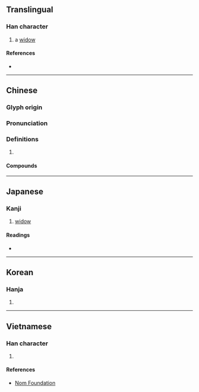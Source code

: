 {{character info/new}}
==Translingual==

===Han character===
{{Han char|rn=38|rad=女|as=11|sn=14|four=58244|canj=JKMV|ids=⿸𠩺女}}

# a [[widow]]

====References====
* {{Han ref|kx=0269.360|dkj=06655|dj=0537.260|hdz=21075.020|uh=5AE0|ud=23264|bh=E175|bd=57717}}

----

==Chinese==
{{zh-forms}}

===Glyph origin===
{{Han etym}}

===Pronunciation===
{{zh-pron
|m=lí
|c=lei4
|mc=y
|oc=y
|cat=
}}

===Definitions===
{{zh-hanzi}}

# {{rfdef|zh}}

====Compounds====
{{zh-der|嫠不恤緯|嫠婦|嫠憂宗周|嫠節|嫠緯之憂|孤嫠|恤嫠|惸嫠}}

----

==Japanese==

===Kanji===
{{ja-kanji|grade=|rs=女11}}

# [[widow]]

====Readings====
* {{ja-readings|on=[[り]] (ri)|kun=[[やもめ]] (yamome)}}

----

==Korean==

===Hanja===
{{ko-hanja|hangeul=리|rv=ri|mr=ri}}

# {{defn|lang=ko|sort=女11}}

----

==Vietnamese==

===Han character===
{{vi-readings|rs=女11|hanviet=li}}

# {{defn|lang=vi|sort=女11}}

====References====
* [http://nomfoundation.org/common/nom_details.php?codepoint=5ae0 Nom Foundation]